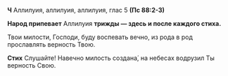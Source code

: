 **Ч** Аллилуия, аллилуия, аллилуия, глас 5 **(Пс 88:2-3)**

**Народ припевает** Аллилуия **трижды — здесь и после каждого стиха.**

Твои милости, Господи, буду воспевать вечно, из pода в pод прославлять верность Твою.

**Стих** Слушайте! Навечно милость создана́, на небесаx водрузил Ты верность Свою.
